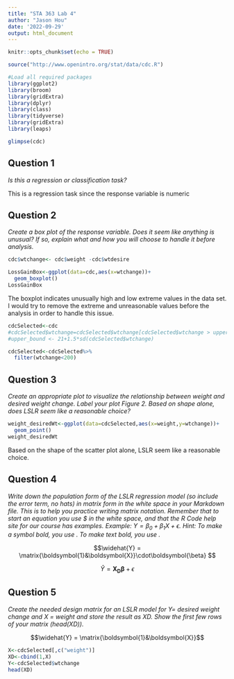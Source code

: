 ```yaml
---
title: "STA 363 Lab 4"
author: "Jason Hou"
date: '2022-09-29'
output: html_document
---
```


```r
knitr::opts_chunk$set(echo = TRUE)
```

```r
source("http://www.openintro.org/stat/data/cdc.R")
```



```r
#Load all required packages
library(ggplot2)
library(broom)
library(gridExtra)
library(dplyr)
library(class)
library(tidyverse)
library(gridExtra)
library(leaps)
```

```r
glimpse(cdc)
```


## Question 1 
*Is this a regression or classification task?*

This is a regression task since the response variable is numeric

## Question 2 
*Create a box plot of the response variable. Does it seem like anything is unusual? If so, explain what and how you will choose to handle it before analysis.*

```r
cdc$wtchange<- cdc$weight -cdc$wtdesire

```

```r
LossGainBox<-ggplot(data=cdc,aes(x=wtchange))+
  geom_boxplot()
LossGainBox
```

The boxplot indicates unusually high and low extreme values in the data set. I would try to remove the extreme and unreasonable values before the analysis in order to handle this issue.

```r
cdcSelected<-cdc
#cdcSelected$wtchange=cdcSelected$wtchange[cdcSelected$wtchange > upper_bound]
#upper_bound <- 21+1.5*sd(cdcSelected$wtchange)

cdcSelected<-cdcSelected%>%
  filter(wtchange<200)


```


## Question 3
*Create an appropriate plot to visualize the relationship between weight and desired weight change. Label your plot Figure 2. Based on shape alone, does LSLR seem like a reasonable choice?*

```r
weight_desiredWt<-ggplot(data=cdcSelected,aes(x=weight,y=wtchange))+
  geom_point()
weight_desiredWt

```

Based on the shape of the scatter plot alone, LSLR seem like a reasonable choice.

## Question 4
*Write down the population form of the LSLR regression model (so include the error term, no hats) in matrix form in the white space in your Markdown file. This is to help you practice writing matrix notation. Remember that to start an equation you use $ in the white space, and that the R Code help site for our course has examples. Example: $Y = \beta_0 + \beta_1 X + \epsilon$. Hint: To make a symbol bold, you use \boldsymbol{}. To make text bold, you use \mathbf{}.*

$$\widehat{Y} = \matrix{\boldsymbol{1}&\boldsymbol{X}}\cdot\boldsymbol{\beta} $$

$$\widehat{Y}=\boldsymbol{X_D}\boldsymbol{\beta}+\epsilon$$

## Question 5

*Create the needed design matrix for an LSLR model for Y= desired weight change and X = weight and store the result as XD. Show the first few rows of your matrix (head(XD)).*

$$\widehat{Y} = \matrix{\boldsymbol{1}&\boldsymbol{X}}$$

```r
X<-cdcSelected[,c("weight")]
XD<-cbind(1,X)
Y<-cdcSelected$wtchange
head(XD)
```



